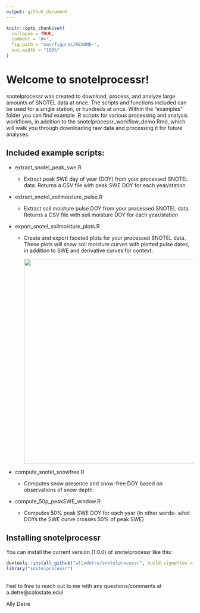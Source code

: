 ```yaml
---
output: github_document
---
```


```r
knitr::opts_chunk$set(
  collapse = TRUE,
  comment = "#>",
  fig.path = "man/figures/README-",
  out.width = "100%"
)
```

# Welcome to snotelprocessr!

snotelprocessr was created to download, process, and analyze large amounts of SNOTEL data at once. The scripts and functions included can be used for a single station, or hundreds at once. Within the "examples" folder you can find example .R scripts for various processing and analysis workflows, in addition to the snotelprocessr_workflow_demo.Rmd, which will walk you through downloading raw data and processing it for future analyses.

## Included example scripts:

-   extract_snotel_peak_swe.R

    -   Extract peak SWE day of year (DOY) from your processed SNOTEL data. Returns a CSV file with peak SWE DOY for each year/station

-   extract_snotel_soilmoisture_pulse.R

    -   Extract soil moisture pulse DOY from your processed SNOTEL data. Returns a CSV file with soil moisture DOY for each year/station

-   export_snotel_soilmoisture_plots.R

    -   Create and export faceted plots for your processed SNOTEL data. These plots will show soil moisture curves with plotted pulse dates, in addition to SWE and derivative curves for context:

        ![](images/CO_531.png){width="549"}

-   compute_snotel_snowfree.R

    -   Computes snow presence and snow-free DOY based on observations of snow depth.

-   compute_50p_peakSWE_window.R

    -   Computes 50% peak SWE DOY for each year (in other words- what DOYs the SWE curve crosses 50% of peak SWE)

## Installing snotelprocessr

You can install the current version (1.0.0) of snotelprocessr like this:

``` r
devtools::install_github("allydetre/snotelprocessr", build_vignettes = TRUE)
library("snotelprocessr")
```

## 

Feel to free to reach out to me with any questions/comments at a.detre\@colostate.edu!

Ally Detre
